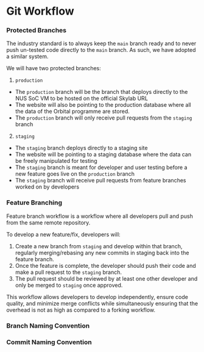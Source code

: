 
<Meta title="Timeline and Workflow/Git Workflow" />

# Git Workflow

### Protected Branches

The industry standard is to always keep the `main` branch ready and to never push un-tested code directly to the `main` branch. As such, we have adopted a similar system.

We will have two protected branches:

1. `production`

- The `production` branch will be the branch that deploys directly to the NUS SoC VM to be hosted on the official Skylab URL
- The website will also be pointing to the production database where all the data of the Orbital programme are stored.
- The `production` branch will only receive pull requests from the `staging` branch

2. `staging`

- The `staging` branch deploys directly to a staging site
- The website will be pointing to a staging database where the data can be freely manipulated for testing
- The `staging` branch is meant for developer and user testing before a new feature goes live on the `production` branch
- The `staging` branch will receive pull requests from feature branches worked on by developers

### Feature Branching

Feature branch workflow is a workflow where all developers pull and push from the same remote repository.

To develop a new feature/fix, developers will:

1. Create a new branch from `staging` and develop within that branch, regularly merging/rebasing any new commits in staging back into the feature branch.
2. Once the feature is complete, the developer should push their code and make a pull request to the `staging` branch.
3. The pull request should be reviewed by at least one other developer and only be merged to `staging` once approved.

This workflow allows developers to develop independently, ensure code quality, and minimize merge conflicts while simultaneously ensuring that the overhead is not as high as compared to a forking workflow.

### Branch Naming Convention

### Commit Naming Convention
